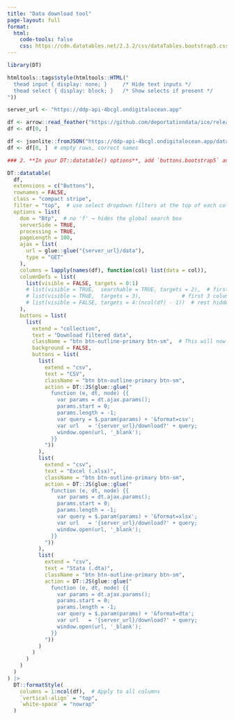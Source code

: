 ```yaml
---
title: "Data download tool"
page-layout: full
format:
  html:
    code-tools: false 
    css: https://cdn.datatables.net/2.3.2/css/dataTables.bootstrap5.css
---
```


```{=html}
<!-- DataTables + Bootstrap 5 styling -->
<link rel="stylesheet" href="https://cdn.datatables.net/2.3.2/css/dataTables.bootstrap5.min.css">
<link rel="stylesheet" href="https://cdn.datatables.net/buttons/3.0.1/css/buttons.bootstrap5.min.css">
<script src="https://cdn.datatables.net/2.3.2/js/dataTables.bootstrap5.min.js"></script>
<script src="https://cdn.datatables.net/buttons/3.0.1/js/buttons.bootstrap5.min.js"></script>
<style>
/* --- Flat button style to match Bootstrap outline-primary --- */
.dt-button,
.dt-button:visited,
.dt-button:active,
.dt-button:focus {
  background: transparent !important;
  border: 1px solid var(--bs-primary) !important;
  color: var(--bs-primary) !important;
  border-radius: 0.25rem !important;
  box-shadow: none !important;
  font-size: 0.875rem !important;
  text-shadow: none !important;
  padding: 0.25rem 0.5rem !important;
  transition: none !important;
}

/* --- On hover --- */
.dt-button:hover,
.dt-button:focus:hover {
  background-color: var(--bs-primary) !important;
  color: white !important;
}

/* --- Remove DataTables' gradient background on click --- */
.dt-button:active {
  background-color: var(--bs-primary) !important;
  color: white !important;
  box-shadow: none !important;
}

/* --- Remove dropdown menu styling (Download filtered data menu) --- */
div.dt-button-collection {
  background: white !important;
  border: 1px solid #ccc !important;
  border-radius: 0.25rem !important;
  box-shadow: 0 0.25rem 0.5rem rgba(0,0,0,0.1) !important;
}

/* Style individual buttons in the dropdown */
div.dt-button-collection .dt-button {
  background: none !important;
  color: var(--bs-primary) !important;
  border: none !important;
  padding: 0.375rem 0.75rem !important;
  width: 100%;
  text-align: left;
}

/* Hover on dropdown items */
div.dt-button-collection .dt-button:hover {
  background-color: var(--bs-primary) !important;
  color: white !important;
}
</style>
```

```r
library(DT)

htmltools::tags$style(htmltools::HTML("
  thead input { display: none; }     /* Hide text inputs */
  thead select { display: block; }   /* Show selects if present */
"))

server_url <- "https://ddp-api-4bcgl.ondigitalocean.app"

df <- arrow::read_feather("https://github.com/deportationdata/ice/releases/latest/download/arrests-latest.feather")
df <- df[0, ]

df <- jsonlite::fromJSON("https://ddp-api-4bcgl.ondigitalocean.app/data")$data
df <- df[0, ]  # empty rows, correct names

### 2. **In your DT::datatable() options**, add `buttons.bootstrap5` and change the DOM structure:

DT::datatable(
  df,
  extensions = c("Buttons"),
  rownames = FALSE,
  class = "compact stripe",
  filter = "top",  # use select dropdown filters at the top of each column
  options = list(
    dom = "Btp",  # no 'f' → hides the global search box
    serverSide = TRUE,
    processing = TRUE,
    pageLength = 100,
    ajax = list(
      url = glue::glue("{server_url}/data"),
      type = "GET"
    ),
    columns = lapply(names(df), function(col) list(data = col)),   
    columnDefs = list(
      list(visible = FALSE, targets = 0:1)
      # list(visible = TRUE,  searchable = TRUE, targets = 2),  # first column is not searchable
      # list(visible = TRUE,  targets = 3),             # first 3 columns shown
      # list(visible = FALSE, targets = 4:(ncol(df) - 1))  # rest hidden
    ),
    buttons = list(
      list(
        extend = "collection",
        text = "Download filtered data",
        className = "btn btn-outline-primary btn-sm",  # This will now take effect
        background = FALSE,
        buttons = list(
          list(
            extend = "csv",
            text = "CSV",
            className = "btn btn-outline-primary btn-sm",
            action = DT::JS(glue::glue("
              function (e, dt, node) {{
                var params = dt.ajax.params();
                params.start = 0;
                params.length = -1;
                var query = $.param(params) + '&format=csv';
                var url   = '{server_url}/download?' + query;
                window.open(url, '_blank');
              }}
            "))
          ),
          list(
            extend = "csv",
            text = "Excel (.xlsx)",
            className = "btn btn-outline-primary btn-sm",
            action = DT::JS(glue::glue("
              function (e, dt, node) {{
                var params = dt.ajax.params();
                params.start = 0;
                params.length = -1;
                var query = $.param(params) + '&format=xlsx';
                var url   = '{server_url}/download?' + query;
                window.open(url, '_blank');
              }}
            "))
          ),
          list(
            extend = "csv",
            text = "Stata (.dta)",
            className = "btn btn-outline-primary btn-sm",
            action = DT::JS(glue::glue("
              function (e, dt, node) {{
                var params = dt.ajax.params();
                params.start = 0;
                params.length = -1;
                var query = $.param(params) + '&format=dta';
                var url   = '{server_url}/download?' + query;
                window.open(url, '_blank');
              }}
            "))
          )
        )
      )
    )
  )
) |> 
  DT::formatStyle(
    columns = 1:ncol(df),  # Apply to all columns
    `vertical-align` = "top",
    `white-space` = "nowrap"
  )
```
